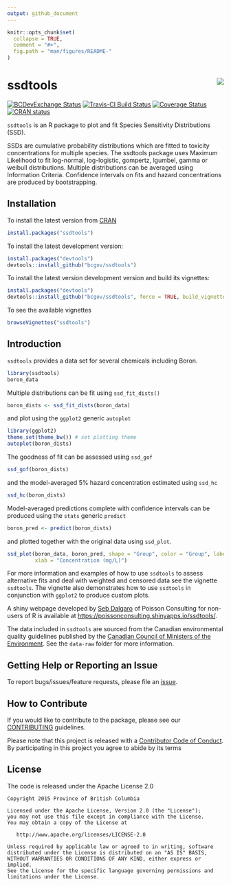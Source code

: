 ```yaml
---
output: github_document
---
```


<!-- README.md is generated from README.Rmd. Please edit that file -->

```r
knitr::opts_chunk$set(
  collapse = TRUE,
  comment = "#>",
  fig.path = "man/figures/README-"
)
```

# ssdtools <img src="man/figures/logo.png" align="right" />

[![BCDevExchange Status](https://assets.bcdevexchange.org/images/badges/exploration.svg)](https://github.com/BCDevExchange/docs/blob/master/discussion/projectstates.md)
[![Travis-CI Build Status](https://travis-ci.org/bcgov/ssdtools.svg?branch=master)](https://travis-ci.org/bcgov/ssdtools)
[![Coverage Status](https://img.shields.io/codecov/c/github/bcgov/ssdtools/master.svg)](https://codecov.io/github/bcgov/ssdtools?branch=master)
[![CRAN status](https://www.r-pkg.org/badges/version/ssdtools)](https://cran.r-project.org/package=ssdtools)

`ssdtools` is an R package to plot and fit Species Sensitivity Distributions (SSD). 

SSDs are cumulative probability distributions which are fitted to toxicity concentrations for multiple species.
The ssdtools package uses Maximum Likelihood to fit log-normal, log-logistic, gompertz, lgumbel, gamma or weibull distributions.
Multiple distributions can be averaged using Information Criteria.
Confidence intervals on fits and hazard concentrations are produced by bootstrapping.

## Installation

To install the latest version from [CRAN](https://CRAN.R-project.org/package=ssdtools)
```r
install.packages("ssdtools")
```

To install the latest development version:

```r
install.packages("devtools")
devtools::install_github("bcgov/ssdtools")
```

To install the latest version development version and build its vignettes:

```r
install.packages("devtools")
devtools::install_github("bcgov/ssdtools", force = TRUE, build_vignettes = TRUE)
```

To see the available vignettes
```r
browseVignettes("ssdtools")
```

## Introduction

`ssdtools` provides a data set for several chemicals including Boron.
```r
library(ssdtools)
boron_data
```

Multiple distributions can be fit using `ssd_fit_dists()`
```r
boron_dists <- ssd_fit_dists(boron_data)
```

and plot using the `ggplot2` generic `autoplot`
```r
library(ggplot2)
theme_set(theme_bw()) # set plotting theme
autoplot(boron_dists)
```

The goodness of fit can be assessed using `ssd_gof`
```r
ssd_gof(boron_dists)
```

and the model-averaged 5% hazard concentration estimated using `ssd_hc`
```r
ssd_hc(boron_dists)
```

Model-averaged predictions complete with confidence intervals can be produced using the `stats` generic `predict`
```r
boron_pred <- predict(boron_dists)
```

and plotted together with the original data using `ssd_plot`.
```r
ssd_plot(boron_data, boron_pred, shape = "Group", color = "Group", label = "Species",
         xlab = "Concentration (mg/L)")
```

For more information and examples of how to use `ssdtools` to assess alternative fits and deal with weighted and censored data see the vignette `ssdtools`.
The vignette also demonstrates how to use `ssdtools` in conjunction with `ggplot2` to produce custom plots.

A shiny webpage developed by [Seb Dalgaro](https://github.com/sebdalgarno) of Poisson Consulting for non-users of R is available at <https://poissonconsulting.shinyapps.io/ssdtools/>.

The data included in `ssdtools` are sourced from the Canadian environmental quality guidelines published by the [Canadian Council of Ministers of the Environment](http://ceqg-rcqe.ccme.ca/en/index.html). See the `data-raw` folder for more information.

## Getting Help or Reporting an Issue

To report bugs/issues/feature requests, please file an [issue](https://github.com/bcgov/ssdtools/issues/).

## How to Contribute

If you would like to contribute to the package, please see our 
[CONTRIBUTING](CONTRIBUTING.md) guidelines.

Please note that this project is released with a [Contributor Code of Conduct](CODE_OF_CONDUCT.md). 
By participating in this project you agree to abide by its terms

## License

The code is released under the Apache License 2.0

    Copyright 2015 Province of British Columbia

    Licensed under the Apache License, Version 2.0 (the "License");
    you may not use this file except in compliance with the License.
    You may obtain a copy of the License at 

       http://www.apache.org/licenses/LICENSE-2.0

    Unless required by applicable law or agreed to in writing, software
    distributed under the License is distributed on an "AS IS" BASIS,
    WITHOUT WARRANTIES OR CONDITIONS OF ANY KIND, either express or implied.
    See the License for the specific language governing permissions and
    limitations under the License.
